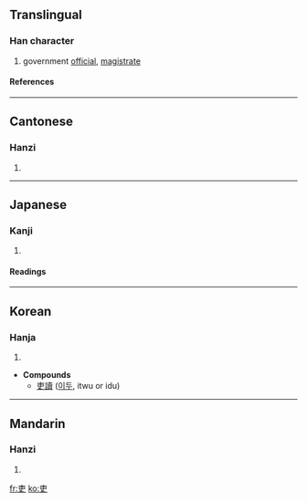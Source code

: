 {{see|吏}}

==Translingual==
===Han character===
{{Han char|rn=30|rad=口|as=03|sn=6|four=5000<sub>6</sub>|canj=十中大 (JLK)}}
# government [[official]], [[magistrate]]
====References====
{{Han ref|kx=0176.020|dkj=03299|dj=0393.020|hdz=10018.030|uh=540F|ud=21519|bh=A64F|bd=42575}}
----
==Cantonese==
===Hanzi===
{{yue-hanzi|jyut=|y=lei6}}
# {{defn|Cantonese}}
----
==Japanese==

===Kanji===
{{ja-kanji|grade=|rs=口03}}
# {{defn|Japanese}} 
====Readings====
{{ja-readings|on=[[り]] (ri)|kun=[[つかさ]] (tsukasa)}}
----
==Korean==
===Hanja===
{{ko-hanja|hangeul=[[리]]|rv=ri|mr=ri}}
# {{defn|Korean}}

* '''Compounds'''
** [[吏讀]] ([[이두]], itwu or idu)
----
==Mandarin==
===Hanzi===
{{cmn-hanzi|pin=[[lì]] (li4)|wg=li<sup>4</sup>}}
# {{defn|Mandarin}}

[[fr:吏]]
[[ko:吏]]